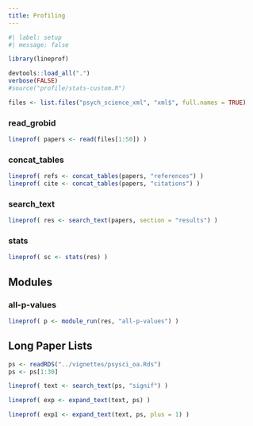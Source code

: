 ```yaml
---
title: Profiling
---
```


```r
#| label: setup
#| message: false

library(lineprof)

devtools::load_all(".")
verbose(FALSE)
#source("profile/stats-custom.R")

files <- list.files("psych_science_xml", "xml$", full.names = TRUE)
```


### read_grobid

```r
lineprof( papers <- read(files[1:50]) )
```


### concat_tables

```r
lineprof( refs <- concat_tables(papers, "references") )
lineprof( cite <- concat_tables(papers, "citations") )
```

### search_text

```r
lineprof( res <- search_text(papers, section = "results") )
```

### stats

```r
lineprof( sc <- stats(res) )
```

## Modules

### all-p-values

```r
lineprof( p <- module_run(res, "all-p-values") )
```



## Long Paper Lists

```r
ps <- readRDS("../vignettes/psysci_oa.Rds")
ps <- ps[1:30]
```

```r
lineprof( text <- search_text(ps, "signif") )
```

```r
lineprof( exp <- expand_text(text, ps) )
```

```r
lineprof( exp1 <- expand_text(text, ps, plus = 1) )
```




